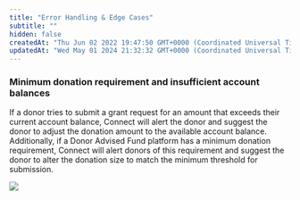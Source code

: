 ```yaml
---
title: "Error Handling & Edge Cases"
subtitle: ""
hidden: false
createdAt: "Thu Jun 02 2022 19:47:50 GMT+0000 (Coordinated Universal Time)"
updatedAt: "Wed May 01 2024 21:32:32 GMT+0000 (Coordinated Universal Time)"
---
```

### Minimum donation requirement and insufficient account balances

If a donor tries to submit a grant request for an amount that exceeds their current account balance, Connect will alert the donor and suggest the donor to adjust the donation amount to the available account balance. Additionally, if a Donor Advised Fund platform has a minimum donation requirement, Connect will alert donors of this requirement and suggest the donor to alter the donation size to match the minimum threshold for submission.

<img src='../../images/15e7e65-Error-handling-picture.png' />

